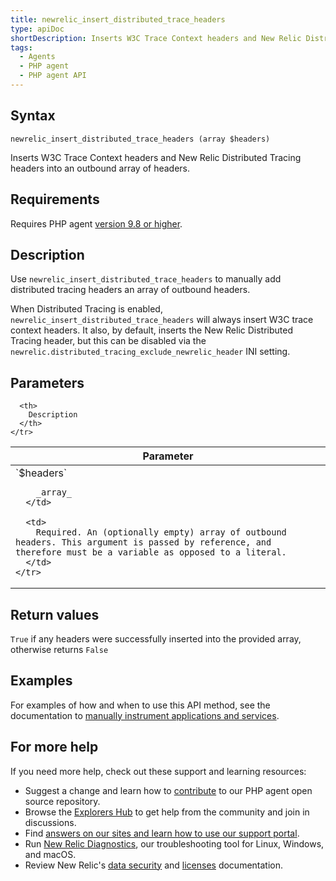 ```yaml
---
title: newrelic_insert_distributed_trace_headers
type: apiDoc
shortDescription: Inserts W3C Trace Context headers and New Relic Distributed Tracing headers into an outbound array of headers.
tags:
  - Agents
  - PHP agent
  - PHP agent API
---
```


## Syntax

```
newrelic_insert_distributed_trace_headers (array $headers)
```

Inserts W3C Trace Context headers and New Relic Distributed Tracing headers into an outbound array of headers.

## Requirements

Requires PHP agent [version 9.8 or higher](/docs/release-notes/agent-release-notes/php-release-notes).

## Description

Use `newrelic_insert_distributed_trace_headers` to manually add distributed tracing headers an array of outbound headers.

When Distributed Tracing is enabled, `newrelic_insert_distributed_trace_headers` will always insert W3C trace context headers. It also, by default, inserts the New Relic Distributed Tracing header, but this can be disabled via the `newrelic.distributed_tracing_exclude_newrelic_header` INI setting.

## Parameters

<table>
  <thead>
    <tr>
      <th width="25%">
        Parameter
      </th>

      <th>
        Description
      </th>
    </tr>
  </thead>

  <tbody>
    <tr>
      <td>
        `$headers`

        _array_
      </td>

      <td>
        Required. An (optionally empty) array of outbound headers. This argument is passed by reference, and therefore must be a variable as opposed to a literal.
      </td>
    </tr>
  </tbody>
</table>

## Return values

`True` if any headers were successfully inserted into the provided array, otherwise returns `False`

## Examples

For examples of how and when to use this API method, see the documentation to [manually instrument applications and services](/docs/agents/php-agent/features/distributed-tracing-php#manual).

## For more help

If you need more help, check out these support and learning resources:

* Suggest a change and learn how to [contribute](https://github.com/newrelic/newrelic-php-agent/issues) to our PHP agent open source repository.
* Browse the [Explorers Hub](https://discuss.newrelic.com/) to get help from the community and join in discussions.
* Find [answers on our sites and learn how to use our support portal](/docs/using-new-relic/welcome-new-relic/get-started/find-help-use-support-portal/).
* Run [New Relic Diagnostics](/docs/using-new-relic/cross-product-functions/troubleshooting/new-relic-diagnostics/), our troubleshooting tool for Linux, Windows, and macOS.
* Review New Relic's [data security](/docs/security/) and [licenses](/docs/licenses/) documentation.